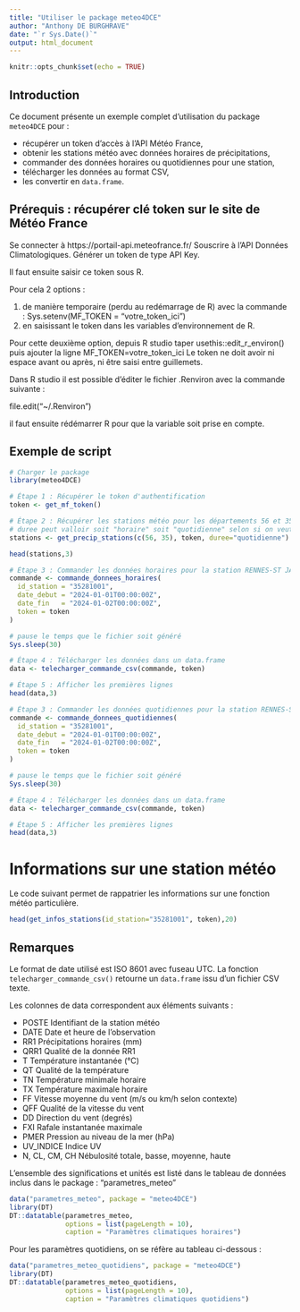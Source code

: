 ```yaml
---
title: "Utiliser le package meteo4DCE"
author: "Anthony DE BURGHRAVE"
date: "`r Sys.Date()`"
output: html_document
---
```



```r
knitr::opts_chunk$set(echo = TRUE)
```

## Introduction

Ce document présente un exemple complet d'utilisation du package `meteo4DCE` pour :

- récupérer un token d'accès à l'API Météo France,
- obtenir les stations météo avec données horaires de précipitations,
- commander des données horaires ou quotidiennes pour une station,
- télécharger les données au format CSV,
- les convertir en `data.frame`.

## Prérequis : récupérer clé token sur le site de Météo France 

Se connecter à https://portail-api.meteofrance.fr/ 
Souscrire à l'API Données Climatologiques.
Générer un token de type API Key.

Il faut ensuite saisir ce token sous R.

Pour cela 2 options : 

1. de manière temporaire (perdu au redémarrage de R) avec la commande : Sys.setenv(MF_TOKEN = "votre_token_ici")
2. en saisissant le token dans les variables d'environnement de R.

Pour cette deuxième option, depuis R studio taper usethis::edit_r_environ() puis
ajouter la ligne MF_TOKEN=votre_token_ici 
Le token ne doit avoir ni espace avant ou après, ni être saisi entre guillemets.

Dans R studio il est possible d'éditer le fichier .Renviron avec la commande suivante :

file.edit("~/.Renviron")

il faut ensuite rédémarrer R pour que la variable soit prise en compte.


## Exemple de script

```r
# Charger le package
library(meteo4DCE)

# Étape 1 : Récupérer le token d'authentification
token <- get_mf_token()

# Étape 2 : Récupérer les stations météo pour les départements 56 et 35 
# duree peut valloir soit "horaire" soit "quotidienne" selon si on veut récupérer les stations avec données horaires ou quotidiennes
stations <- get_precip_stations(c(56, 35), token, duree="quotidienne")

head(stations,3)
```




```r
# Étape 3 : Commander les données horaires pour la station RENNES-ST JACQUES
commande <- commande_donnees_horaires(
  id_station = "35281001",
  date_debut = "2024-01-01T00:00:00Z",
  date_fin   = "2024-01-02T00:00:00Z",
  token = token
)

# pause le temps que le fichier soit généré
Sys.sleep(30)

# Étape 4 : Télécharger les données dans un data.frame
data <- telecharger_commande_csv(commande, token)

# Étape 5 : Afficher les premières lignes
head(data,3)
```
```r
# Étape 3 : Commander les données quotidiennes pour la station RENNES-ST JACQUES
commande <- commande_donnees_quotidiennes(
  id_station = "35281001",
  date_debut = "2024-01-01T00:00:00Z",
  date_fin   = "2024-01-02T00:00:00Z",
  token = token
)

# pause le temps que le fichier soit généré
Sys.sleep(30)

# Étape 4 : Télécharger les données dans un data.frame
data <- telecharger_commande_csv(commande, token)

# Étape 5 : Afficher les premières lignes
head(data,3)
```


# Informations sur une station météo
Le code suivant permet de rappatrier les informations sur une fonction météo particulière.

```r
head(get_infos_stations(id_station="35281001", token),20)
```

## Remarques

Le format de date utilisé est ISO 8601 avec fuseau UTC.
La fonction `telecharger_commande_csv()` retourne un `data.frame` issu d’un fichier CSV texte.

Les colonnes de data correspondent aux éléments suivants :

* POSTE	Identifiant de la station météo
* DATE	Date et heure de l’observation 
* RR1	Précipitations horaires (mm)
* QRR1	Qualité de la donnée RR1
* T	Température instantanée (°C)
* QT	Qualité de la température
* TN	Température minimale horaire
* TX	Température maximale horaire
* FF	Vitesse moyenne du vent (m/s ou km/h selon contexte)
* QFF	Qualité de la vitesse du vent
* DD	Direction du vent (degrés)
* FXI	Rafale instantanée maximale
* PMER	Pression au niveau de la mer (hPa)
* UV_INDICE	Indice UV
* N, CL, CM, CH	Nébulosité totale, basse, moyenne, haute

L'ensemble des significations et unités est listé dans le tableau de données inclus dans le package : "parametres_meteo"

```r

data("parametres_meteo", package = "meteo4DCE")
library(DT)
DT::datatable(parametres_meteo, 
              options = list(pageLength = 10), 
              caption = "Paramètres climatiques horaires")

```


Pour les paramètres quotidiens, on se réfère au tableau ci-dessous : 

```r

data("parametres_meteo_quotidiens", package = "meteo4DCE")
library(DT)
DT::datatable(parametres_meteo_quotidiens, 
              options = list(pageLength = 10), 
              caption = "Paramètres climatiques quotidiens")

```
